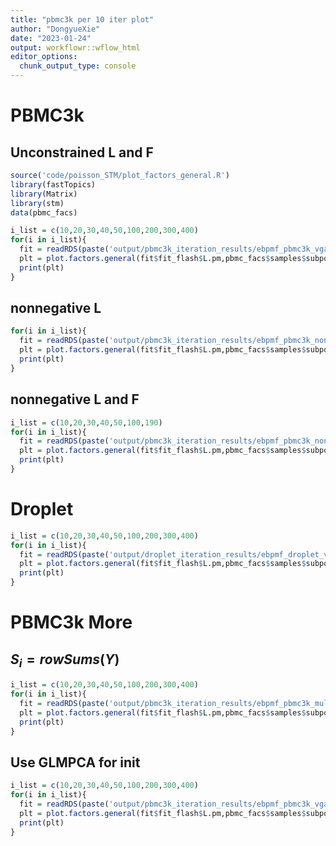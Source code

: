 ```yaml
---
title: "pbmc3k per 10 iter plot"
author: "DongyueXie"
date: "2023-01-24"
output: workflowr::wflow_html
editor_options:
  chunk_output_type: console
---
```


# PBMC3k

## Unconstrained L and F
```r
source('code/poisson_STM/plot_factors_general.R')
library(fastTopics)
library(Matrix)
library(stm)
data(pbmc_facs)
```

```r
i_list = c(10,20,30,40,50,100,200,300,400)
for(i in i_list){
  fit = readRDS(paste('output/pbmc3k_iteration_results/ebpmf_pbmc3k_vga3_iter',i,'.rds',sep=''))
  plt = plot.factors.general(fit$fit_flash$L.pm,pbmc_facs$samples$subpop,title=paste('pbmc3k unconstrained iteration',i))
  print(plt)
}
```

## nonnegative L 

```r
for(i in i_list){
  fit = readRDS(paste('output/pbmc3k_iteration_results/ebpmf_pbmc3k_nonnegL_pe_vga3_iter',i,'.rds',sep=''))
  plt = plot.factors.general(fit$fit_flash$L.pm,pbmc_facs$samples$subpop,title=paste('nonnegative L unconstrained iteration',i))
  print(plt)
}
```

## nonnegative L and F

```r
i_list = c(10,20,30,40,50,100,190)
for(i in i_list){
  fit = readRDS(paste('output/pbmc3k_iteration_results/ebpmf_pbmc3k_nonnegLF_pe_vga3_iter',i,'.rds',sep=''))
  plt = plot.factors.general(fit$fit_flash$L.pm,pbmc_facs$samples$subpop,title=paste('pbmc3k nonneg L F iteration',i))
  print(plt)
}
```

# Droplet 

```r
i_list = c(10,20,30,40,50,100,200,300,400)
for(i in i_list){
  fit = readRDS(paste('output/droplet_iteration_results/ebpmf_droplet_vga3_iter',i,'.rds',sep=''))
  plt = plot.factors.general(fit$fit_flash$L.pm,pbmc_facs$samples$subpop,title=paste('droplet unconstrained iteration',i))
  print(plt)
}
```


# PBMC3k More

## $S_i = rowSums(Y)$

```r
i_list = c(10,20,30,40,50,100,200,300,400)
for(i in i_list){
  fit = readRDS(paste('output/pbmc3k_iteration_results/ebpmf_pbmc3k_multinom_vga3_iter',i,'.rds',sep=''))
  plt = plot.factors.general(fit$fit_flash$L.pm,pbmc_facs$samples$subpop,title=paste('pbmc3k multinom unconstrained iteration',i))
  print(plt)
}
```

## Use GLMPCA for init

```r
i_list = c(10,20,30,40,50,100,200,300,400)
for(i in i_list){
  fit = readRDS(paste('output/pbmc3k_iteration_results/ebpmf_pbmc3k_vga3_glmpca_init_iter',i,'.rds',sep=''))
  plt = plot.factors.general(fit$fit_flash$L.pm,pbmc_facs$samples$subpop,title=paste('pbmc3k glmpca init unconstrained iteration',i))
  print(plt)
}
```

